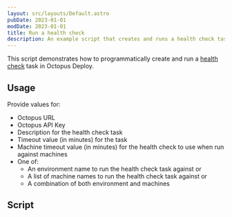 ```yaml
---
layout: src/layouts/Default.astro
pubDate: 2023-01-01
modDate: 2023-01-01
title: Run a health check
description: An example script that creates and runs a health check task.
---
```


This script demonstrates how to programmatically create and run a [health check](/docs/infrastructure/deployment-targets/machine-policies) task in Octopus Deploy.

## Usage

Provide values for:

- Octopus URL
- Octopus API Key
- Description for the health check task
- Timeout value (in minutes) for the task
- Machine timeout value (in minutes) for the health check to use when run against machines
- One of:
  - An environment name to run the health check task against or
  - A list of machine names to run the health check task against or
  - A combination of both environment and machines

## Script

<RunHealthcheckScripts />
